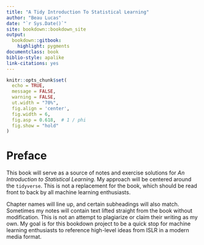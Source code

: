 ```yaml
--- 
title: "A Tidy Introduction To Statistical Learning"
author: "Beau Lucas"
date: "`r Sys.Date()`"
site: bookdown::bookdown_site
output: 
  bookdown::gitbook:
    highlight: pygments
documentclass: book
biblio-style: apalike
link-citations: yes
---
```


```r
knitr::opts_chunk$set(
  echo = TRUE,
  message = FALSE,
  warning = FALSE, 
  ut.width = "70%",
  fig.align = 'center',
  fig.width = 6,
  fig.asp = 0.618,  # 1 / phi
  fig.show = "hold"
)
```

# Preface {-}

This book will serve as a source of notes and exercise solutions for *An Introduction to Statistical Learning*. My approach will be centered around the `tidyverse`. This is not a replacement for the book, which should be read front to back by all machine learning enthusiasts.

Chapter names will line up, and certain subheadings will also match. Sometimes my notes will contain text lifted straight from the book without modification. This is not an attempt to plagiarize or claim their writing as my own. My goal is for this bookdown project to be a quick stop for machine learning enthusiasts to reference high-level ideas from ISLR in a modern media format.
